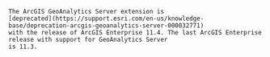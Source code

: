 <Note type="legacy">

    The ArcGIS GeoAnalytics Server extension is
    [deprecated](https://support.esri.com/en-us/knowledge-base/deprecation-arcgis-geoanalytics-server-000032771)
    with the release of ArcGIS Enterprise 11.4. The last ArcGIS Enterprise release with support for GeoAnalytics Server
    is 11.3.

</Note>
